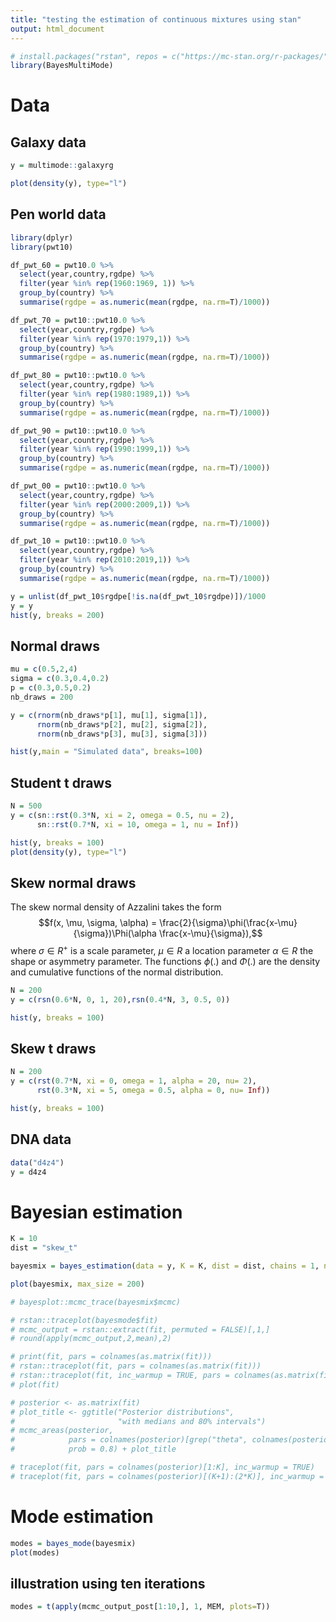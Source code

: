 ```yaml
---
title: "testing the estimation of continuous mixtures using stan"
output: html_document
---
```


```r
# install.packages("rstan", repos = c("https://mc-stan.org/r-packages/", getOption("repos")))
library(BayesMultiMode)
```


# Data

## Galaxy data
```r
y = multimode::galaxyrg

plot(density(y), type="l")
```

## Pen world data
```r
library(dplyr)
library(pwt10)

df_pwt_60 = pwt10.0 %>%
  select(year,country,rgdpe) %>%
  filter(year %in% rep(1960:1969, 1)) %>%
  group_by(country) %>%
  summarise(rgdpe = as.numeric(mean(rgdpe, na.rm=T)/1000))

df_pwt_70 = pwt10::pwt10.0 %>%
  select(year,country,rgdpe) %>%
  filter(year %in% rep(1970:1979,1)) %>%
  group_by(country) %>%
  summarise(rgdpe = as.numeric(mean(rgdpe, na.rm=T)/1000))

df_pwt_80 = pwt10::pwt10.0 %>%
  select(year,country,rgdpe) %>%
  filter(year %in% rep(1980:1989,1)) %>%
  group_by(country) %>%
  summarise(rgdpe = as.numeric(mean(rgdpe, na.rm=T)/1000))

df_pwt_90 = pwt10::pwt10.0 %>%
  select(year,country,rgdpe) %>%
  filter(year %in% rep(1990:1999,1)) %>%
  group_by(country) %>%
  summarise(rgdpe = as.numeric(mean(rgdpe, na.rm=T)/1000))

df_pwt_00 = pwt10::pwt10.0 %>%
  select(year,country,rgdpe) %>%
  filter(year %in% rep(2000:2009,1)) %>%
  group_by(country) %>%
  summarise(rgdpe = as.numeric(mean(rgdpe, na.rm=T)/1000))

df_pwt_10 = pwt10::pwt10.0 %>%
  select(year,country,rgdpe) %>%
  filter(year %in% rep(2010:2019,1)) %>%
  group_by(country) %>%
  summarise(rgdpe = as.numeric(mean(rgdpe, na.rm=T)/1000))

y = unlist(df_pwt_10$rgdpe[!is.na(df_pwt_10$rgdpe)])/1000
y = y
hist(y, breaks = 200)
```

## Normal draws
```r
mu = c(0.5,2,4)
sigma = c(0.3,0.4,0.2)
p = c(0.3,0.5,0.2)
nb_draws = 200

y = c(rnorm(nb_draws*p[1], mu[1], sigma[1]),
      rnorm(nb_draws*p[2], mu[2], sigma[2]),
      rnorm(nb_draws*p[3], mu[3], sigma[3]))

hist(y,main = "Simulated data", breaks=100)
```

## Student t draws
```r
N = 500
y = c(sn::rst(0.3*N, xi = 2, omega = 0.5, nu = 2),
      sn::rst(0.7*N, xi = 10, omega = 1, nu = Inf))

hist(y, breaks = 100)
plot(density(y), type="l")
```

## Skew normal draws
The skew normal density of Azzalini takes the form 
$$f(x, \mu, \sigma, \alpha) = \frac{2}{\sigma}\phi(\frac{x-\mu}{\sigma})\Phi(\alpha \frac{x-\mu}{\sigma}),$$ 
where $\sigma \in R^+$ is a scale parameter, $\mu \in R$ a location parameter $\alpha \in R$ the shape or asymmetry parameter. The functions $\phi(.)$ and $\Phi(.)$ are the density and cumulative functions of the normal distribution.
```r
N = 200
y = c(rsn(0.6*N, 0, 1, 20),rsn(0.4*N, 3, 0.5, 0))

hist(y, breaks = 100)
```

## Skew t draws
```r
N = 200
y = c(rst(0.7*N, xi = 0, omega = 1, alpha = 20, nu= 2),
      rst(0.3*N, xi = 5, omega = 0.5, alpha = 0, nu= Inf))

hist(y, breaks = 100)
```

## DNA data
```r
data("d4z4")
y = d4z4
```

# Bayesian estimation
```r
K = 10
dist = "skew_t"

bayesmix = bayes_estimation(data = y, K = K, dist = dist, chains = 1, nb_iter = 2000)

plot(bayesmix, max_size = 200)

# bayesplot::mcmc_trace(bayesmix$mcmc)

# rstan::traceplot(bayesmode$fit)
# mcmc_output = rstan::extract(fit, permuted = FALSE)[,1,]
# round(apply(mcmc_output,2,mean),2)

# print(fit, pars = colnames(as.matrix(fit)))
# rstan::traceplot(fit, pars = colnames(as.matrix(fit)))
# rstan::traceplot(fit, inc_warmup = TRUE, pars = colnames(as.matrix(fit)))
# plot(fit)

# posterior <- as.matrix(fit)
# plot_title <- ggtitle("Posterior distributions",
#                       "with medians and 80% intervals")
# mcmc_areas(posterior,
#            pars = colnames(posterior)[grep("theta", colnames(posterior))],
#            prob = 0.8) + plot_title

# traceplot(fit, pars = colnames(posterior)[1:K], inc_warmup = TRUE)
# traceplot(fit, pars = colnames(posterior)[(K+1):(2*K)], inc_warmup = TRUE)
```

# Mode estimation
```r
modes = bayes_mode(bayesmix)
plot(modes)
```

## illustration using ten iterations
```r
modes = t(apply(mcmc_output_post[1:10,], 1, MEM, plots=T))
```

